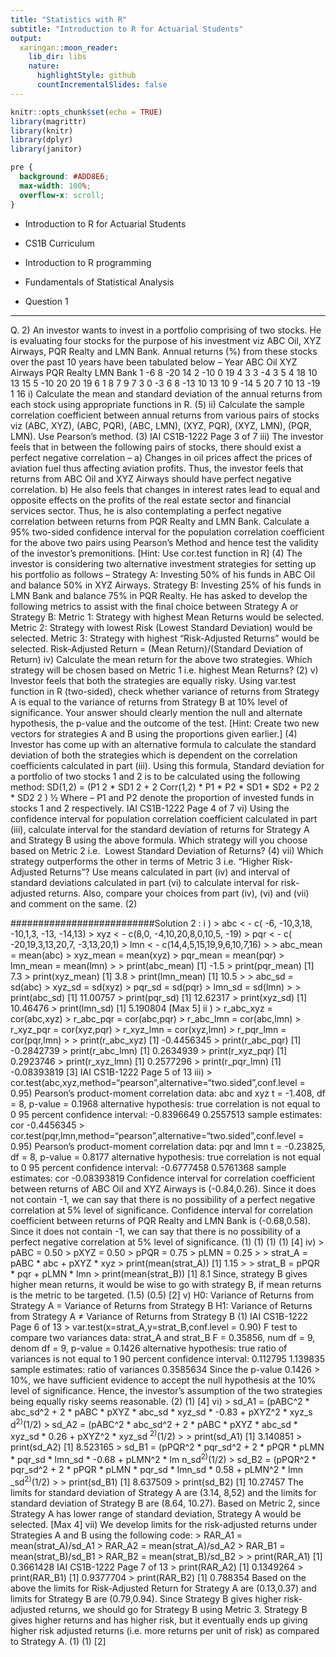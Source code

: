 ```yaml
---
title: "Statistics with R"
subtitle: "Introduction to R for Actuarial Students"
output:
  xaringan::moon_reader:
    lib_dir: libs
    nature:
      highlightStyle: github
      countIncrementalSlides: false
---
```


```r
knitr::opts_chunk$set(echo = TRUE)
library(magrittr)
library(knitr)
library(dplyr)
library(janitor)


```

```css
pre {
  background: #ADD8E6;
  max-width: 100%;
  overflow-x: scroll;
}
```

* Introduction to R for Actuarial Students

* CS1B Curriculum

* Introduction to R programming
* Fundamentals of Statistical Analysis

* Question 1

---

Q. 2) An investor wants to invest in a portfolio comprising of two stocks. He is evaluating four 
stocks for the purpose of his investment viz ABC Oil, XYZ Airways, PQR Realty and LMN 
Bank. 
Annual returns (%) from these stocks over the past 10 years have been tabulated below –
Year ABC
Oil XYZ Airways PQR Realty LMN Bank
1 -6 8 -20 14
2 -10 0 19 4
3 3 -4 3 5
4 18 10 13 15
5 -10 20 20 19
6 1 8 7 9
7 3 0 -3 6
8 -13 10 13 10
9 -14 5 20 7
10 13 -19 1 16
i) Calculate the mean and standard deviation of the annual returns from each stock using 
appropriate functions in R. (5)
ii) Calculate the sample correlation coefficient between annual returns from various pairs 
of stocks viz (ABC, XYZ), (ABC, PQR), (ABC, LMN), (XYZ, PQR), (XYZ, LMN), 
(PQR, LMN). Use Pearson’s method. (3)
IAI CS1B-1222
 Page 3 of 7
iii) The investor feels that in between the following pairs of stocks, there should exist a 
perfect negative correlation –
a) Changes in oil prices affect the prices of aviation fuel thus affecting aviation 
profits. Thus, the investor feels that returns from ABC Oil and XYZ Airways 
should have perfect negative correlation.
b) He also feels that changes in interest rates lead to equal and opposite effects on 
the profits of the real estate sector and financial services sector. Thus, he is also 
contemplating a perfect negative correlation between returns from PQR Realty 
and LMN Bank. 
Calculate a 95% two-sided confidence interval for the population correlation coefficient for 
the above two pairs using Pearson’s Method and hence test the validity of the investor’s 
premonitions. [Hint: Use cor.test function in R] (4)
The investor is considering two alternative investment strategies for setting up his portfolio 
as follows –
Strategy A: Investing 50% of his funds in ABC Oil and balance 50% in XYZ Airways.
Strategy B: Investing 25% of his funds in LMN Bank and balance 75% in PQR Realty.
He has asked to develop the following metrics to assist with the final choice between 
Strategy A or Strategy B:
Metric 1: Strategy with highest Mean Returns would be selected.
Metric 2: Strategy with lowest Risk (Lowest Standard Deviation) would be selected.
Metric 3: Strategy with highest “Risk-Adjusted Returns” would be selected.
Risk-Adjusted Return = (Mean Return)/(Standard Deviation of Return)
iv) Calculate the mean return for the above two strategies. Which strategy will be chosen 
based on Metric 1 i.e. highest Mean Returns? (2)
v) Investor feels that both the strategies are equally risky. Using var.test function in R 
(two-sided), check whether variance of returns from Strategy A is equal to the variance 
of returns from Strategy B at 10% level of significance. Your answer should clearly 
mention the null and alternate hypothesis, the p-value and the outcome of the test. 
[Hint: Create two new vectors for strategies A and B using the proportions given 
earlier.] (4)
Investor has come up with an alternative formula to calculate the standard deviation of both 
the strategies which is dependent on the correlation coefficients calculated in part (iii). 
Using this formula, Standard deviation for a portfolio of two stocks 1 and 2 is to be 
calculated using the following method:
SD(1,2) = (P1
2
* SD1
2 + 2 Corr(1,2) * P1 * P2 * SD1 * SD2 + P2
2
* SD2
2
) ½ 
Where – P1 and P2 denote the proportion of invested funds in stocks 1 and 2 respectively. 
IAI CS1B-1222
 Page 4 of 7
vi) Using the confidence interval for population correlation coefficient calculated in part 
(iii), calculate interval for the standard deviation of returns for Strategy A and Strategy 
B using the above formula. Which strategy will you choose based on Metric 2 i.e. 
Lowest Standard Deviation of Returns? (4)
vii) Which strategy outperforms the other in terms of Metric 3 i.e. “Higher Risk-Adjusted 
Returns”? Use means calculated in part (iv) and interval of standard deviations 
calculated in part (vi) to calculate interval for risk-adjusted returns. 
Also, compare your choices from part (iv), (vi) and (vii) and comment on the same. (2)


##########################Solution 2
:
i
)
> abc <
- c(
-6,
-10,3,18,
-10,1,3,
-13,
-14,13)
> xyz <
- c(8,0,
-4,10,20,8,0,10,5,
-19)
> pqr <
- c(
-20,19,3,13,20,7,
-3,13,20,1)
> lmn <
- c(14,4,5,15,19,9,6,10,7,16)
> 
> abc_mean = mean(abc)
> xyz_mean = mean(xyz)
> pqr_mean = mean(pqr)
> lmn_mean = mean(lmn)
> 
> print(abc_mean)
[1]
-1.5
> print(pqr_mean)
[1] 7.3
> print(xyz_mean)
[1] 3.8
> print(lmn_mean)
[1] 10.5
> 
> abc_sd = sd(abc)
> xyz_sd = sd(xyz)
> pqr_sd = sd(pqr)
> lmn_sd = sd(lmn)
> 
> print(abc_sd)
[1] 11.00757
> print(pqr_sd)
[1] 12.62317
> print(xyz_sd)
[1] 10.46476
> print(lmn_sd)
[1] 5.190804 [Max 5]
ii
)
> r_abc_xyz = cor(abc,xyz)
> r_abc_pqr = cor(abc,pqr)
> r_abc_lmn = cor(abc,lmn)
> r_xyz_pqr = cor(xyz,pqr)
> r_xyz_lmn = cor(xyz,lmn)
> r_pqr_lmn = cor(pqr,lmn)
> 
> print(r_abc_xyz)
[1]
-0.4456345
> print(r_abc_pqr)
[1]
-0.2842739
> print(r_abc_lmn)
[1] 0.2634939
> print(r_xyz_pqr)
[1] 0.2923746
> print(r_xyz_lmn)
[1] 0.2577296
> print(r_pqr_lmn)
[1]
-0.08393819
[3]
IAI CS1B-1222
 Page 5 of 13
iii)
> cor.test(abc,xyz,method="pearson",alternative="two.sided",conf.level = 0.95)
Pearson's product-moment correlation
data: abc and xyz
t = -1.408, df = 8, p-value = 0.1968
alternative hypothesis: true correlation is not equal to 0
95 percent confidence interval:
-0.8396649 0.2557513
sample estimates:
 cor
-0.4456345
> cor.test(pqr,lmn,method="pearson",alternative="two.sided",conf.level = 0.95)
Pearson's product-moment correlation
data: pqr and lmn
t = -0.23825, df = 8, p-value = 0.8177
alternative hypothesis: true correlation is not equal to 0
95 percent confidence interval:
-0.6777458 0.5761368
sample estimates:
 cor
-0.08393819
Confidence interval for correlation coefficient between returns of ABC Oil and XYZ Airways is 
(-0.84,0.26). Since it does not contain -1, we can say that there is no possibility of a perfect 
negative correlation at 5% level of significance. 
Confidence interval for correlation coefficient between returns of PQR Realty and LMN Bank 
is (-0.68,0.58). Since it does not contain -1, we can say that there is no possibility of a perfect 
negative correlation at 5% level of significance. 
(1)
(1)
(1)
(1)
[4]
iv)
> pABC = 0.50
> pXYZ = 0.50
> pPQR = 0.75
> pLMN = 0.25 
> 
> strat_A = pABC * abc + pXYZ * xyz
> print(mean(strat_A))
[1] 1.15
> 
> strat_B = pPQR * pqr + pLMN * lmn
> print(mean(strat_B))
[1] 8.1
Since, strategy B gives higher mean returns, it would be wise to go with strategy B, if mean 
returns is the metric to be targeted. 
(1.5)
(0.5)
[2]
v) H0: Variance of Returns from Strategy A = Variance of Returns from Strategy B
H1: Variance of Returns from Strategy A ≠ Variance of Returns from Strategy B
(1)
IAI CS1B-1222
 Page 6 of 13
> var.test(x=strat_A,y=strat_B,conf.level = 0.90)
F test to compare two variances
data: strat_A and strat_B
F = 0.35856, num df = 9, denom df = 9, p-value = 0.1426
alternative hypothesis: true ratio of variances is not equal to 1
90 percent confidence interval:
0.112795 1.139835
sample estimates:
ratio of variances
 0.3585634
Since the p-value 0.1426 > 10%, we have sufficient evidence to accept the null hypothesis at 
the 10% level of significance. Hence, the investor’s assumption of the two strategies being 
equally risky seems reasonable. 
(2)
(1)
[4]
vi)
> sd_A1 = (pABC^2 * abc_sd^2 + 2 * pABC * pXYZ * abc_sd * xyz_sd * -0.83 + pXYZ^2 * xyz_s
d^2)^(1/2)
> sd_A2 = (pABC^2 * abc_sd^2 + 2 * pABC * pXYZ * abc_sd * xyz_sd * 0.26 + pXYZ^2 * xyz_sd
^2)^(1/2)
> 
> print(sd_A1)
[1] 3.140851
> print(sd_A2)
[1] 8.523165
> sd_B1 = (pPQR^2 * pqr_sd^2 + 2 * pPQR * pLMN * pqr_sd * lmn_sd * -0.68 + pLMN^2 * lm
n_sd^2)^(1/2)
> sd_B2 = (pPQR^2 * pqr_sd^2 + 2 * pPQR * pLMN * pqr_sd * lmn_sd * 0.58 + pLMN^2 * lmn
_sd^2)^(1/2)
> 
> print(sd_B1)
[1] 8.637509
> print(sd_B2)
[1] 10.27457
The limits for standard deviation of Strategy A are (3.14, 8,52) and the limits for standard 
deviation of Strategy B are (8.64, 10.27). 
Based on Metric 2, since Strategy A has lower range of standard deviation, Strategy A would 
be selected.
[Max 4]
vii) We develop limits for the risk-adjusted returns under Strategies A and B using the following 
code:
> RAR_A1 = mean(strat_A)/sd_A1
> RAR_A2 = mean(strat_A)/sd_A2
> RAR_B1 = mean(strat_B)/sd_B1
> RAR_B2 = mean(strat_B)/sd_B2
> 
> print(RAR_A1)
[1] 0.3661428
IAI CS1B-1222
 Page 7 of 13
> print(RAR_A2)
[1] 0.1349264
> print(RAR_B1)
[1] 0.9377704
> print(RAR_B2)
[1] 0.788354
Based on the above the limits for Risk-Adjusted Return for Strategy A are (0.13,0.37) and limits 
for Strategy B are (0.79,0.94). Since Strategy B gives higher risk-adjusted returns, we should go 
for Strategy B using Metric 3. 
Strategy B gives higher returns and has higher risk, but it eventually ends up giving higher risk 
adjusted returns (i.e. more returns per unit of risk) as compared to Strategy A.
(1)
(1)
[2]

